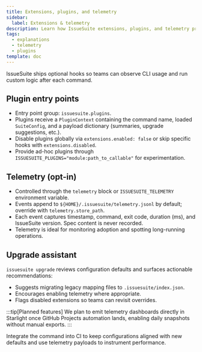 ```yaml
---
title: Extensions, plugins, and telemetry
sidebar:
  label: Extensions & telemetry
description: Learn how IssueSuite extensions, plugins, and telemetry provide observability without compromising safety.
tags:
  - explanations
  - telemetry
  - plugins
template: doc
---
```


IssueSuite ships optional hooks so teams can observe CLI usage and run custom logic after each command.

## Plugin entry points

- Entry point group: `issuesuite.plugins`.
- Plugins receive a `PluginContext` containing the command name, loaded `SuiteConfig`, and a payload dictionary (summaries, upgrade suggestions, etc.).
- Disable plugins globally via `extensions.enabled: false` or skip specific hooks with `extensions.disabled`.
- Provide ad-hoc plugins through `ISSUESUITE_PLUGINS="module:path_to_callable"` for experimentation.

## Telemetry (opt-in)

- Controlled through the `telemetry` block or `ISSUESUITE_TELEMETRY` environment variable.
- Events append to `${HOME}/.issuesuite/telemetry.jsonl` by default; override with `telemetry.store_path`.
- Each event captures timestamp, command, exit code, duration (ms), and IssueSuite version. Spec content is never recorded.
- Telemetry is ideal for monitoring adoption and spotting long-running operations.

## Upgrade assistant

`issuesuite upgrade` reviews configuration defaults and surfaces actionable recommendations:

- Suggests migrating legacy mapping files to `.issuesuite/index.json`.
- Encourages enabling telemetry where appropriate.
- Flags disabled extensions so teams can revisit overrides.

:::tip[Planned features]
We plan to emit telemetry dashboards directly in Starlight once GitHub Projects automation lands, enabling daily snapshots without manual exports.
:::

Integrate the command into CI to keep configurations aligned with new defaults and use telemetry payloads to instrument performance.
